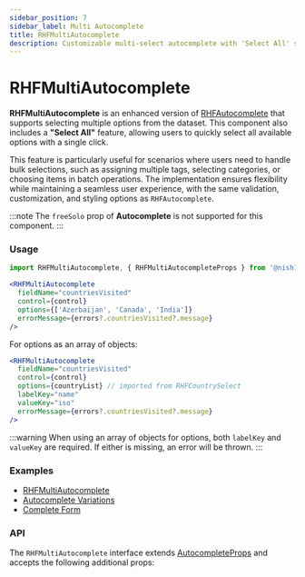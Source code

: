 ```yaml
---
sidebar_position: 7
sidebar_label: Multi Autocomplete
title: RHFMultiAutocomplete
description: Customizable multi-select autocomplete with 'Select All' support and flexible options as arrays or object arrays, best used for large datasets.
---
```



# RHFMultiAutocomplete

**RHFMultiAutocomplete** is an enhanced version of [RHFAutocomplete](./RHFAutocomplete.mdx)
that supports selecting multiple options from the dataset. This component also includes
a **"Select All"** feature, allowing users to quickly select all available options with a single click.

This feature is particularly useful for scenarios where users need to handle bulk selections,
such as assigning multiple tags, selecting categories, or choosing items in batch operations.
The implementation ensures flexibility while maintaining a seamless user experience, with the
same validation, customization, and styling options as `RHFAutocomplete`.

:::note
The `freeSolo` prop of **Autocomplete** is not supported for this component.
:::

### Usage

```js
import RHFMultiAutocomplete, { RHFMultiAutocompleteProps } from '@nish1896/rhf-mui-components/mui/multi-autocomplete';
```

```jsx
<RHFMultiAutocomplete
  fieldName="countriesVisited"
  control={control}
  options={['Azerbaijan', 'Canada', 'India']}
  errorMessage={errors?.countriesVisited?.message}
/>
```

For options as an array of objects:

```jsx
<RHFMultiAutocomplete
  fieldName="countriesVisited"
  control={control}
  options={countryList} // imported from RHFCountrySelect
  labelKey="name"
  valueKey="iso"
  errorMessage={errors?.countriesVisited?.message}
/>
```

:::warning
When using an array of objects for options, both `labelKey` and `valueKey` 
are required. If either is missing, an error will be thrown.
:::

### Examples
- [RHFMultiAutocomplete](https://rhf-mui-components-examples.netlify.app/autocomplete)
- [Autocomplete Variations](https://mui.com/material-ui/react-autocomplete/#playground)
- [Complete Form](https://rhf-mui-components-examples.netlify.app/complete-form)

### API
The `RHFMultiAutocomplete` interface extends [AutocompleteProps](https://mui.com/material-ui/api/autocomplete/)
and accepts the following additional props:

<RHFMultiAutocompletePropsTable />